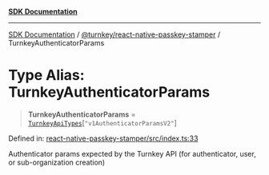 [**SDK Documentation**](../../../README.mdx)

***

[SDK Documentation](../../../packages.mdx) / [@turnkey/react-native-passkey-stamper](../README.mdx) / TurnkeyAuthenticatorParams

# Type Alias: TurnkeyAuthenticatorParams

> **TurnkeyAuthenticatorParams** = [`TurnkeyApiTypes`](../../http/index/type-aliases/TurnkeyApiTypes.mdx)\[`"v1AuthenticatorParamsV2"`\]

Defined in: [react-native-passkey-stamper/src/index.ts:33](https://github.com/tkhq/sdk/blob/078f5423e923fbd1d7fd39440402d7f01d09c3d0/packages/react-native-passkey-stamper/src/index.ts#L33)

Authenticator params expected by the Turnkey API (for authenticator, user, or sub-organization creation)

